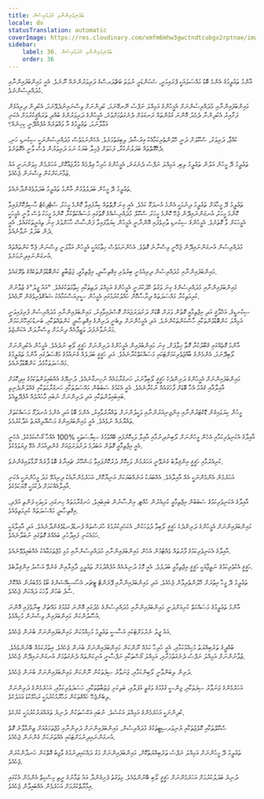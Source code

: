 ```yaml
---
title: ބެލެނިވެރިންނާއި މުދައްރިސުން
locale: dv
statusTranslation: automatic
coverImage: https://res.cloudinary.com/xmfm6mhw3gwctndtcubgx2rptnae/image/upload/v1740337243/small_cover_educacion_fundamental_a051170f1c.webp
sidebar:
    label: 36. ބެލެނިވެރިންނާއި މުދައްރިސުން
    order: 36
---
```

އާންމު ތަޢުލީމުގެ އެންމެ ބޮޑު މައްސަލައަކީ ޕްރައިމަރީ، ސެކަންޑަރީ ނުވަތަ ބަޗްލަރސްގެ ދަރިވަރުންނެއް ނޫނެވެ. އެއީ މައިންބަފައިންނާއި މުދައްރިސުންނެވެ.

މައިންބަފައިންނާއި މުދައްރިސުންނަށް އެމީހުންގެ އަމިއްލަ ނަފްސު ނޭނގޭނަމަ، ކުދިންނަށް ވިސްނައިނުދެވޭނަމަ، އެކުދިން ދިރިއުޅެން ފަށާއިރު އެކުދިންނާ ދެމެދު އޮންނަ ގުޅުންތައް ރަނގަޅަށް ދެނެގަތުމަށްވުރެ، އެމީހުންގެ ދަރިވަރުންގެ ބުއްދި ތަރައްޤީކުރުމަށް އެކަނި އަޅާލާނަމަ، ތަޢުލީމުގެ އާ ވައްތަރެއް އުފެއްދޭނީ ކިހިނެއް؟

ކުއްޖާ، ދަރިވަރު، ސްކޫލަށް ދަނީ ހޭލުންތެރިކަމާއެކު އިރުޝާދު ލިބިގަތުމަށެވެ. އެހެންނަމަވެސް މުދައްރިސުންނަކީ ސިކުނޑި ހަނި، ދެކޭގޮތްތައް ބަދަލުނުކުރާ، ފަހަތަށް ޖެހިލާ ބަޔަކު ނަމަ ދަރިވަރުން ވެސް ވާނީ އެގޮތަށެވެ.

ތަޢުލީމު ދޭ މީހުން އަލުން ތަޢުލީމު ލިބި، އަމިއްލަ ނަފްސު ދެނެގަނެ، އެމީހުންގެ ހުރިހާ ޢިލްމެއް މުރާޖަޢާކޮށް، އަހަރެމެން މިވަންނަނީ އައު ޒަމާނަކަށްކަން ވިސްނަން ޖެހެއެވެ.

ތަޢުލީމު ދޭ މީހުން ބަދަލުވުމުން އާންމު ތަޢުލީމު ބަދަލުވެގެންދާނެއެވެ.

ތަޢުލީމު ދޭ މީހާއަށް ތަޢުލީމު ދިނުމަކީ އެންމެ އުނދަގޫ ކަމެވެ. އެއީ ގިނަ ފޮތްތައް ކިޔާފައިވާ ކޮންމެ މީހަކު، ސެޓްފިކެޓް ހާސިލްކޮށްފައިވާ ކޮންމެ މީހަކު، އުނގަންނައިދޭން ޖެހޭ ކޮންމެ މީހަކު، ސްކޫލް މުދައްރިސެއްގެ ގޮތުގައި މަސައްކަތްކުރާ ކޮންމެ މީހަކު ވެސް ވާނީ އެމީހަކީ އެމީހަކަށް ވާ ގޮތަށެވެ. އެމީހުންގެ ސިކުނޑި ތާށިވެފައި އޮންނާނީ އެމީހުން ކިޔަވާފައިވާ ފަންސާސް ހާހަށްވުރެ ގިނަ ތިއަރީތަކުގައެވެ. އެއީ ދެން ބަދަލު ނުވާނެއެވެ.

މުދައްރިސުން އުނގަންނައިދޭން ޖެހޭނީ ވިސްނާނެ ގޮތެވެ. އެހެންނަމަވެސް ހިތާމައަކީ އެމީހުން އަޅާލަނީ ވިސްނަން ޖެހޭ ކަންތައްތައް އުނގަންނައިދިނުމަށެވެ.

މައިންބަފައިންނާއި މުދައްރިސުން ދިރިއުޅެނީ ބިރުވެރި އިޤްތިޞާދީ، އިޖްތިމާޢީ، ޖަޒުބާތީ ކަންބޮޑުވުންތަކެއްގެ ތެރޭގައެވެ.

މައިންބަފައިންނާއި މުދައްރިސުންގެ ގިނަ ވަގުތު ހޭދަކުރަނީ އެމީހުންގެ އަމިއްލަ ދަތިތަކާއި ހިތާމަތަކުގައެވެ. "އައު ޖީލު"ގެ ޒުވާނުން ކުރިމަތިކުރާ މައްސަލަތައް ދިރާސާކޮށް ހައްލުކުރުމުގައި އެމީހުން ސީރިއަސްކަމާއެކު ޝައުޤުވެރިވެގެން ނޫޅެއެވެ.

ސިކުނޑީގެ، އަޚްލާޤީ އަދި އިޖްތިމާޢީ ގޮތުން ވަރަށް ބޮޑަށް ދަށުދަރަޖައަށް ގޮސްފައިވާއިރު، މައިންބަފައިންނާއި މުދައްރިސުން ފުރިފައިވަނީ އަމިއްލަ ކަންބޮޑުވުންތަކާއި ހާސްކަންތަކުންނެވެ. އަދި އެމީހުންނަށް ލިބެނީ ދަރިންގެ އިޤްތިޞާދީ ކަންތައްތަކާއި، ބަނޑުހައިހޫނުކަމުން މަރުނުވާނެފަދަ ވަޒީފާއެއް ދިނުމަށް ވިސްނާލަން އެކަންޏެވެ.

އާންމު ގޮތެއްގައި ޤަބޫލުކުރާ ގޮތާ ޚިލާފަށް، ގިނަ މައިންބަފައިން އެމީހުންގެ ދަރިންނަށް ހަޤީޤީ ލޯބި ނުދެއެވެ. އެމީހުން އެކުދިންނަށް ލޯބިދޭނަމަ، އެންމެންގެ ބާއްޖަވެރިކަމަށްޓަކައި މަސައްކަތްކުރާނެއެވެ. އަދި ހަޤީޤީ ބަދަލެއް ގެނައުމުގެ މަޤްޞަދުގައި އާންމު ތަޢުލީމުގެ މައްސަލަތަކާމެދު ކަންބޮޑުވާނެއެވެ.

މައިންބަފައިންނަށް އެމީހުންގެ ދަރިންދެކެ ހަޤީޤީ ލޯބިވާނަމަ، ހަނގުރާމައެއް ނުހިނގާނެއެވެ. ދުނިޔޭގެ އެއްބައިވަންތަކަމުގެ އިދިކޮޅަށް އާއިލާއާއި ޤައުމު އެހާ ބޮޑަށް ފާހަގައެއް ނުކުރާނެއެވެ. އެއީ އެކަމުގެ ސަބަބުން މައްސަލަތަކާއި ހަނގުރާމަތަކާއި ގެއްލުންދެނިވި ބައިބައިވުންތަކާއި އަދި ދަރިންނަށް ނުބައި މާޙައުލެއް އުފެދޭތީއެވެ.

މީހުން ކިޔަވައިގެން ޑޮކްޓަރުންނާއި އިންޖިނިއަރުންނާއި ވަކީލުންނަށް ތައްޔާރުވާއިރު، އެންމެ ބޮޑު އަދި އެންމެ އުނދަގޫ މަސައްކަތަށް ތައްޔާރެއް ނުވެއެވެ. އެއީ މައިންބަފައިންގެ މަސްއޫލިއްޔަތު އަދާކުރުމެވެ.

އާއިލާގެ އެކަނިވެރިކަމާއި އެހެން މީހުންނަށް ލޯބިނުދިނުމާއި އާއިލާ ވަކިކޮށްފައި ބޭއްވުމުގެ ސިޔާސަތަކީ %100 އެއްހާ ގޯސްކަމެކެވެ. އެހެނީ އެއީ އިޖްތިމާޢީ ގޮތުން އަބަދުމެ ދަށުދަރަޖައަށް ގެންދިއުމަށް އެޅޭ ފިޔަވަޅެކެވެ.

ކުރިއެރުމާއި ހަޤީޤީ އިންޤިލާބު ގެނެވޭނީ އަހަރެމެން ވަކިކޮށް ދުރުކޮށްފައިވާ މަޝްހޫރު ޗައިނާގެ ބޮޑު ފާރެއް ރޫޅާލައިގެންނެވެ.

އަހަރެމެން އެންމެންނަކީ އެއް އާއިލާއެވެ. އެއްބަޔަކު އަނެއްބަޔަކަށް އަނިޔާކޮށް، އަހަރެމެންނާއެކު ދިރިއުޅޭ މަދު މީހުންނަކީ އެކަނި އާއިލާއެއްކަމަށް ދެކުމަކީ މޮޔަކަމެކެވެ.

އާއިލާގެ އެކަނިވެރިކަމުގެ ސަބަބުން އިޖްތިމާޢީ ކުރިއެރުން ހުއްޓި، އިންސާނުން ބައިބައިވެ، ހަނގުރާމަތައް ހިނގައި، ވަކިވަކި ފަންތި އުފެދި، އިޤްތިޞާދީ މައްސަލަތައް ކުރިމަތިވެއެވެ.

މައިންބަފައިންނަށް އެމީހުންގެ ދަރިންދެކެ ހަޤީޤީ ލޯބިވާ ދުވަހަކުން، އެކަހެރިކުރުމުގެ ހުރަސްތައް ފުނޑުފުނޑުވެގެންދާނެއެވެ. އަދި އާއިލާއަކީ ހަމައެކަނި ފައިދާހުރި ބައެއްގެ ގޮތުގައި ނުބަލާނެއެވެ.

އާއިލާގެ އެކަނިވެރިކަމުގެ ފާރުތައް ވެއްޓުމުން އެހެން މައިންބަފައިންނާއި މުދައްރިސުންނާއި މުޅި މުޖްތަމަޢާއެކު އެއްބައިވެވޭނެއެވެ.

ހަޤީޤީ އެކުވެރިކަމުގެ ނަތީޖާއަކީ ހަޤީޤީ އިޖްތިމާޢީ ބަދަލެވެ. އެއީ މޮޅު ދުނިޔެއެއް އުފެއްދުމަށް ތަޢުލީމީ ދާއިރާއިން ގެނެވޭ އަސްލު އިންޤިލާބެވެ.

ތަޢުލީމު ދޭ މީހާ އިތުރަށް ހޭލުންތެރިވާން ޖެހެއެވެ. އަދި މައިންބަފައިންނާއި ޕޭރެންޓް ޓީޗަރ އެސޯސިއޭޝަންގެ ބޯޑު މެމްބަރުން އެއްކޮށް ސާފު ބަހުން ވާހަކަ ދައްކަން ޖެހެއެވެ.

އާންމު ތަޢުލީމުގެ މަސައްކަތް ކުރިއަށްދަނީ މައިންބަފައިންނާއި މުދައްރިސުންގެ މެދުގައި އޮންނަ ގުޅުމުގެ މައްޗަށް ބިނާވެފައި އޮންނަ އުސޫލުންކަން މައިންބަފައިން ވިސްނުން މުހިއްމެވެ.

އައު ޖީލު ނެރުމަށްޓަކައި އަސާސީ ތަޢުލީމު މުހިއްމުކަން މައިންބަފައިންނަށް ބުނަން ޖެހެއެވެ.

ބުއްދީގެ ތަރުބިއްޔަތު މުހިއްމުކަމާއި، އެއީ ހުރިހާ ކަމެއް ނޫންކަން މައިންބަފައިންނަށް ބުނަން ޖެހެއެވެ. އިތުރުކަމެއް ބޭނުންވެއެވެ. ޒުވާނުންނަށް އަމިއްލަ ނަފްސު ދެނެގަތުމަށާއި، އަމިއްލަ ގޯސްތަކާއި ނަފްސާނީ އުނިކަންތައް ދެނެގަތުމަށް އުނގަންނައިދޭން ޖެހެއެވެ.

ދަރިން ލިބަންވާނީ ލޯބިންކަމާއި، ޖަނަވާރު ސިފަތަކުން ނޫންކަން މައިންބަފައިންނަށް ބުނަން ޖެހެއެވެ.

އަހަރެމެންގެ ޖަނަވާރު ސިފަތަކާއި، ޖިންސީ ގުޅުމުގެ ވަގުތީ އުފަލާއި، ބަލިކަށި ޖަޒުބާތުތަކާއި، ހަސަދަވެރިކަމާއި، އަހަރެމެންގެ ދަރިންނަށް ލިބެންޖެހޭ ހައްޤުތަކުން މަހުރޫމުކުރުމަކީ ރަޙުމްކުޑަ ޢަމަލެކެވެ.

ކުދިންނަކީ އަހަރެމެންގެ އަމިއްލަ އަކުސެވެ. ނުބައި އަކްސުތަކުން ދުނިޔެ ތަޣައްޔަރުކުރުމަކީ ކުށެކެވެ.

ސްކޫލްތަކާއި ކޮލެޖުތަކާއި ޔުނިވަރސިޓީތަކުގެ މުދައްރިސުން، މައިންބަފައިންނަށް ދަރިންނާއި މުޖްތަމަޢުއަށް ޒިންމާވާނެ ގޮތް އުނގަންނައިދިނުމަށްޓަކައި އެއްތަނަކަށް ގެންނަން ޖެހެއެވެ.

ތަޢުލީމު ދޭ މީހުންނަށް އަމިއްލަ ނަފްސު ތަރުބިއްޔަތުކޮށް، މައިންބަފައިންނަށް މަގު ދައްކައިދިނުމުގެ ވާޖިބު އޮތްކަން ހަނދާންކުރަން ޖެހެއެވެ.

ދުނިޔެ ބަދަލުކުރުމަށް އަހަރެމެންނަށް ހަޤީޤީ ލޯބި ބޭނުންވެއެވެ. މިވަގުތު ފެށިގެންދާ އައު ޒަމާނުގެ ރީތި މިސްކިތް އެންމެން އެކުގައި އިމާރާތްކުރުމަށް އަހަރެމެން އެއްބައިވާން ޖެހެއެވެ.

